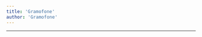 ```yaml
---
title: 'Gramofone'
author: 'Gramofone'
---
```


---

<CharacterInfo
    name='Gramofone'
    image='/assets/icons/otom/wiki media/chars/gramofone.png' 
    caption='por que você não vai jogar baseball?'
    icon='/assets/icons/otom/wiki media/icons/Gramofone.png'
    nickname='Chefe'
    pronouns='ele/dele'
    species='Gramofone'
    voice='SuperPancake04'
    hobbies='Empresário'
/>